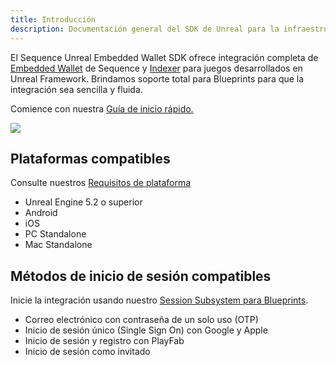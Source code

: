```yaml
---
title: Introducción
description: Documentación general del SDK de Unreal para la infraestructura Sequence orientada a juegos web3.
---
```


El Sequence Unreal Embedded Wallet SDK ofrece integración completa de [Embedded Wallet](/solutions/wallets/embedded-wallet/overview) de Sequence y [Indexer](/api-references/indexer/overview) para juegos desarrollados en Unreal Framework. Brindamos soporte total para Blueprints para que la integración sea sencilla y fluida.

Comience con nuestra [Guía de inicio rápido.](/sdk/unreal/quickstart)

<Frame caption="Unreal Intro">
  <img src="/images/unreal/unreal_intro.gif" />
</Frame>

## Plataformas compatibles
Consulte nuestros [Requisitos de plataforma](/sdk/unreal/platforms)
- Unreal Engine 5.2 o superior
- Android
- iOS
- PC Standalone
- Mac Standalone

## Métodos de inicio de sesión compatibles
Inicie la integración usando nuestro [Session Subsystem para Blueprints](/sdk/unreal/authentication).
- Correo electrónico con contraseña de un solo uso (OTP)
- Inicio de sesión único (Single Sign On) con Google y Apple
- Inicio de sesión y registro con PlayFab
- Inicio de sesión como invitado